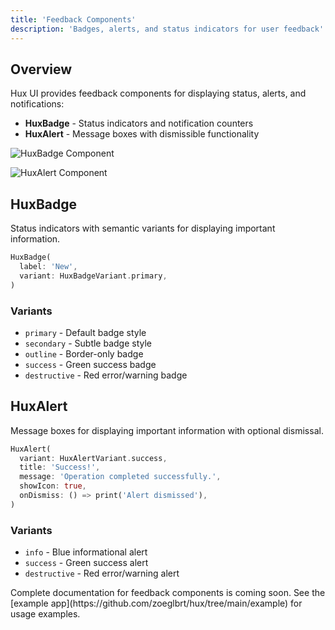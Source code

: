 ```yaml
---
title: 'Feedback Components'
description: 'Badges, alerts, and status indicators for user feedback'
---
```


## Overview

Hux UI provides feedback components for displaying status, alerts, and notifications:

- **HuxBadge** - Status indicators and notification counters
- **HuxAlert** - Message boxes with dismissible functionality

![HuxBadge Component](/images/hux-badge.png)

![HuxAlert Component](/images/hux-alerts.png)

## HuxBadge

Status indicators with semantic variants for displaying important information.

```dart
HuxBadge(
  label: 'New',
  variant: HuxBadgeVariant.primary,
)
```

### Variants

- `primary` - Default badge style
- `secondary` - Subtle badge style  
- `outline` - Border-only badge
- `success` - Green success badge
- `destructive` - Red error/warning badge

## HuxAlert

Message boxes for displaying important information with optional dismissal.

```dart
HuxAlert(
  variant: HuxAlertVariant.success,
  title: 'Success!',
  message: 'Operation completed successfully.',
  showIcon: true,
  onDismiss: () => print('Alert dismissed'),
)
```

### Variants

- `info` - Blue informational alert
- `success` - Green success alert
- `destructive` - Red error/warning alert

<Note>
  Complete documentation for feedback components is coming soon. See the [example app](https://github.com/zoeglbrt/hux/tree/main/example) for usage examples.
</Note>
